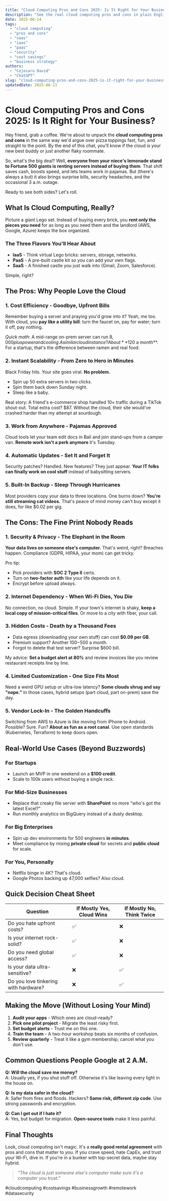 ```yaml
---
title: "Cloud Computing Pros and Cons 2025: Is It Right for Your Business?"
description: "See the real cloud computing pros and cons in plain English. We cover costs, security, speed, and hidden gotchas so you can decide what makes sense for you."
date: 2025-08-14
tags:
  - "cloud computing"
  - "pros and cons"
  - "saas"
  - "iaas"
  - "paas"
  - "security"
  - "cost savings"
  - "business strategy"
authors:
  - "Cojocaru David"
  - "ChatGPT"
slug: "cloud-computing-pros-and-cons-2025-is-it-right-for-your-business"
updatedDate: 2025-08-13
---
```


# Cloud Computing Pros and Cons 2025: Is It Right for Your Business?

Hey friend, grab a coffee. We're about to unpack the **cloud computing pros and cons** in the same way we'd argue over pizza toppings fast, fun, and straight to the point. By the end of this chat, you'll know if the cloud is your new best buddy or just another flaky roommate.

So, what's the big deal? Well, **everyone from your niece's lemonade stand to Fortune 500 giants is renting servers instead of buying them**. That shift saves cash, boosts speed, and lets teams work in pajamas. But (there's always a but) it also brings surprise bills, security headaches, and the occasional 3 a.m. outage.

Ready to see both sides? Let's roll.

## What Is Cloud Computing, Really?

Picture a giant Lego set. Instead of buying every brick, you **rent only the pieces you need** for as long as you need them and the landlord (AWS, Google, Azure) keeps the box organized.

### The Three Flavors You'll Hear About

- **IaaS** - Think virtual Lego bricks: servers, storage, networks.  
- **PaaS** - A pre-built castle kit so you can add your own flags.  
- **SaaS** - A finished castle you just walk into (Gmail, Zoom, Salesforce).

Simple, right?

## The Pros: Why People Love the Cloud

### 1. Cost Efficiency - Goodbye, Upfront Bills
Remember buying a server and praying you'd grow into it? Yeah, me too. With cloud, you **pay like a utility bill**: turn the faucet on, pay for water; turn it off, pay nothing.

*Quick math*: A mid-range on-prem server can run $8,000 plus power and cooling. A similar cloud instance? About **$120 a month**. For a startup, that's the difference between ramen and real food.

### 2. Instant Scalability - From Zero to Hero in Minutes
Black Friday hits. Your site goes viral. **No problem.**  
- Spin up 50 extra servers in two clicks.  
- Spin them back down Sunday night.  
- Sleep like a baby.

Real story: A friend's e-commerce shop handled 10× traffic during a TikTok shout-out. Total extra cost? $87. Without the cloud, their site would've crashed harder than my attempt at sourdough.

### 3. Work from Anywhere - Pajamas Approved
Cloud tools let your team edit docs in Bali and join stand-ups from a camper van. **Remote work isn't a perk anymore** it's Tuesday.

### 4. Automatic Updates - Set It and Forget It
Security patches? Handled. New features? They just appear. **Your IT folks can finally work on cool stuff** instead of babysitting servers.

### 5. Built-In Backup - Sleep Through Hurricanes
Most providers copy your data to three locations. One burns down? **You're still streaming cat videos.** That's peace of mind money can't buy except it does, for like $0.02 per gig.

## The Cons: The Fine Print Nobody Reads

### 1. Security & Privacy - The Elephant in the Room
**Your data lives on someone else's computer.** That's weird, right? Breaches happen. Compliance (GDPR, HIPAA, your mom) can get tricky.

Pro tip:  
- Pick providers with **SOC 2 Type II** certs.  
- Turn on **two-factor auth** like your life depends on it.  
- Encrypt before upload always.

### 2. Internet Dependency - When Wi-Fi Dies, You Die
No connection, no cloud. Simple. If your town's internet is shaky, **keep a local copy of mission-critical files**. Or move to a city with fiber, your call.

### 3. Hidden Costs - Death by a Thousand Fees
- Data egress (downloading your own stuff) can cost **$0.09 per GB**.  
- Premium support? Another $100-$500 a month.  
- Forgot to delete that test server? Surprise $600 bill.

My advice: **Set a budget alert at 80%** and review invoices like you review restaurant receipts line by line.

### 4. Limited Customization - One Size Fits Most
Need a weird GPU setup or ultra-low latency? **Some clouds shrug and say "nope."** In those cases, hybrid setups (part cloud, part on-prem) save the day.

### 5. Vendor Lock-In - The Golden Handcuffs
Switching from AWS to Azure is like moving from iPhone to Android. Possible? Sure. Fun? **About as fun as a root canal**. Use open standards (Kubernetes, Terraform) to keep doors open.

## Real-World Use Cases (Beyond Buzzwords)

### For Startups
- Launch an MVP in one weekend on a **$100 credit**.  
- Scale to 100k users without buying a single rack.

### For Mid-Size Businesses
- Replace that creaky file server with **SharePoint** no more "who's got the latest Excel?"  
- Run monthly analytics on BigQuery instead of a dusty desktop.

### For Big Enterprises
- Spin up dev environments for 500 engineers **in minutes**.  
- Meet compliance by mixing **private cloud** for secrets and **public cloud** for scale.

### For You, Personally
- Netflix binge in 4K? That's cloud.  
- Google Photos backing up 47,000 selfies? Also cloud.

## Quick Decision Cheat Sheet

| Question | If Mostly Yes, Cloud Wins | If Mostly No, Think Twice |
|----------|---------------------------|---------------------------|
| Do you hate upfront costs? | ✅ | ❌ |
| Is your internet rock-solid? | ✅ | ❌ |
| Do you need global access? | ✅ | ❌ |
| Is your data ultra-sensitive? | ❌ | ✅ |
| Do you love tinkering with hardware? | ❌ | ✅ |

## Making the Move (Without Losing Your Mind)

1. **Audit your apps** - Which ones are cloud-ready?  
2. **Pick one pilot project** - Migrate the least risky first.  
3. **Set budget alerts** - Trust me on this one.  
4. **Train the team** - A two-hour workshop beats six months of confusion.  
5. **Review quarterly** - Treat it like a gym membership; cancel what you don't use.

## Common Questions People Google at 2 A.M.

**Q: Will the cloud save me money?**  
A: Usually yes, if you shut stuff off. Otherwise it's like leaving every light in the house on.

**Q: Is my data safer in the cloud?**  
A: Safer from fires and floods. Hackers? **Same risk, different zip code**. Use strong passwords and encryption.

**Q: Can I get out if I hate it?**  
A: Yes, but budget for migration. **Open-source tools** make it less painful.

## Final Thoughts

Look, cloud computing isn't magic. It's a **really good rental agreement** with pros and cons that matter to *you*. If you crave speed, hate CapEx, and trust your Wi-Fi, dive in. If you're in a bunker with top-secret data, maybe stay hybrid.

> _"The cloud is just someone else's computer make sure it's a computer you trust."_  

#cloudcomputing #costsavings #businessgrowth #remotework #datasecurity
